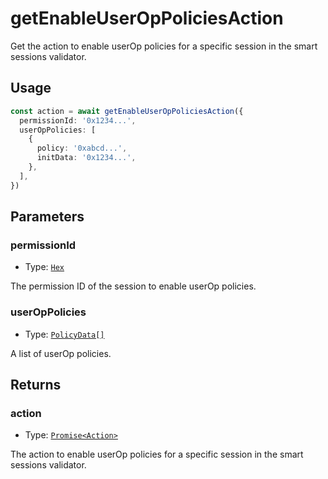# getEnableUserOpPoliciesAction

Get the action to enable userOp policies for a specific session in the smart sessions validator.

## Usage

```typescript copy
const action = await getEnableUserOpPoliciesAction({
  permissionId: '0x1234...',
  userOpPolicies: [
    {
      policy: '0xabcd...',
      initData: '0x1234...',
    },
  ],
})
```

## Parameters

### permissionId

- Type: [`Hex`](https://viem.sh/docs/glossary/types#hex)

The permission ID of the session to enable userOp policies.

### userOpPolicies

- Type: [`PolicyData[]`](/module-sdk/glossary/types#policydata)

A list of userOp policies.

## Returns

### action

- Type: [`Promise<Action>`](/module-sdk/glossary/types#action)

The action to enable userOp policies for a specific session in the smart sessions validator.
